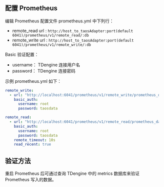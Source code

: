 ## 配置 Prometheus

编辑 Prometheus 配置文件 prometheus.yml 中下列行：

- remote_read url : `http://host_to_taosAdapter:port(default 6041)/prometheus/v1/remote_read/:db`
- remote_write url : `http://host_to_taosAdapter:port(default 6041)/prometheus/v1/remote_write/:db`

Basic 验证配置：

- username： TDengine 连接用户名
- password： TDengine 连接密码

示例 prometheus.yml 如下：

```yaml
remote_write:
  - url: "http://localhost:6041/prometheus/v1/remote_write/prometheus_data"
    basic_auth:
      username: root
      password: taosdata

remote_read:
  - url: "http://localhost:6041/prometheus/v1/remote_read/prometheus_data"
    basic_auth:
      username: root
      password: taosdata
    remote_timeout: 10s
    read_recent: true
```

## 验证方法

重启 Prometheus 后可通过查询 TDengine 中的 metrics 数据库来验证 Prometheus 写入的数据。

